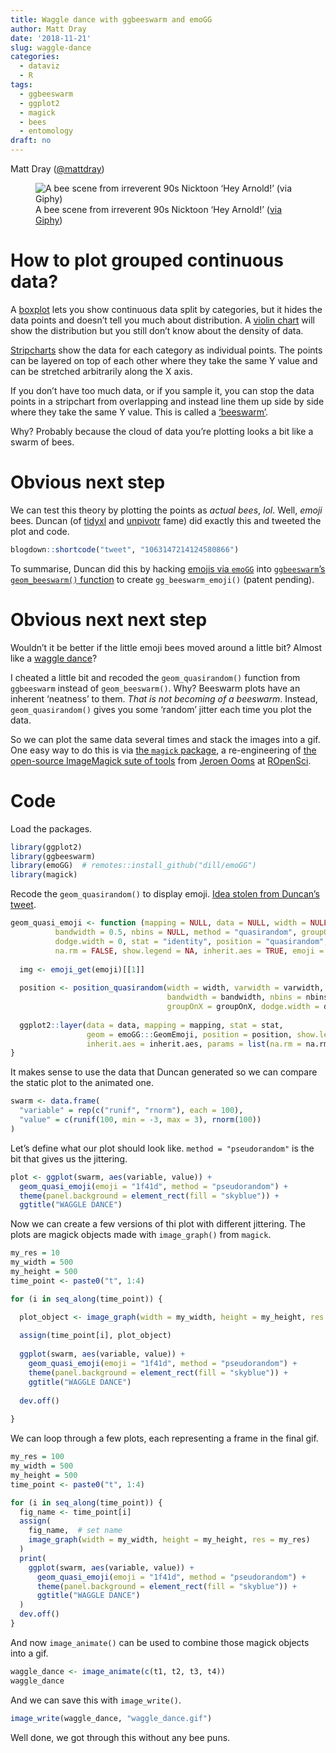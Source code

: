 ```yaml
---
title: Waggle dance with ggbeeswarm and emoGG
author: Matt Dray
date: '2018-11-21'
slug: waggle-dance
categories:
  - dataviz
  - R
tags:
  - ggbeeswarm
  - ggplot2
  - magick
  - bees
  - entomology
draft: no
---
```


Matt Dray ([\@mattdray](https://www.twitter.com/mattdray))

![A bee scene from irreverent 90s Nicktoon 'Hey Arnold!' ([via Giphy](https://giphy.com/gifs/heyarnold-hey-arnold-nicksplat-3o6nUNAsHzitru2Aw0?utm_source=media-link&utm_medium=landing&utm_campaign=Media%20Links&utm_term=))](https://media.giphy.com/media/3o6nUNAsHzitru2Aw0/giphy.gif)

# How to plot grouped continuous data?

A [boxplot](https://en.wikipedia.org/wiki/Box_plot) lets you show continuous data split by categories, but it hides the data points and doesn't tell you much about distribution. A [violin chart](https://en.wikipedia.org/wiki/Violin_plot) will show the distribution but you still don't know about the density of data.

[Stripcharts](https://www.datamentor.io/r-programming/strip-chart/) show the data for each category as individual points. The points can be layered on top of each other where they take the same Y value and can be stretched arbitrarily along the X axis.

If you don't have too much data, or if you sample it, you can stop the data points in a stripchart from overlapping and instead line them up side by side where they take the same Y value. This is called a ['beeswarm'](http://www.cbs.dtu.dk/~eklund/beeswarm/).

Why? Probably because the cloud of data you're plotting looks a bit like a swarm of bees.

# Obvious next step

We can test this theory by plotting the points as *actual bees*, *lol*. Well, *emoji* bees. Duncan (of [tidyxl](https://nacnudus.github.io/tidyxl/) and [unpivotr](https://nacnudus.github.io/unpivotr/) fame) did exactly this and tweeted the plot and code.

```r
blogdown::shortcode("tweet", "1063147214124580866")
```

To summarise, Duncan did this by hacking [emojis via `emoGG`](https://github.com/dill/emoGG) into [`ggbeeswarm`'s `geom_beeswarm()` function](https://github.com/eclarke/ggbeeswarm) to create `gg_beeswarm_emoji()` (patent pending).

# Obvious next next step

Wouldn't it be better if the little emoji bees moved around a little bit? Almost like a [waggle dance](https://en.wikipedia.org/wiki/Waggle_dance)?

I cheated a little bit and recoded the `geom_quasirandom()` function from `ggbeeswarm` instead of `geom_beeswarm()`. Why? Beeswarm plots have an inherent 'neatness' to them. *That is not becoming of a beeswarm*. Instead, `geom_quasirandom()` gives you some 'random' jitter each time you plot the data. 

So we can plot the same data several times and stack the images into a gif. One easy way to do this is via [the `magick` package](https://cran.r-project.org/web/packages/magick/vignettes/intro.html), a re-engineering of [the open-source ImageMagick sute of tools](https://www.imagemagick.org/script/index.php) from [Jeroen Ooms](https://twitter.com/opencpu) at [ROpenSci](https://ropensci.org/).

# Code

Load the packages.

```r
library(ggplot2)
library(ggbeeswarm)
library(emoGG)  # remotes::install_github("dill/emoGG")
library(magick)
```

Recode the `geom_quasirandom()` to display emoji. [Idea stolen from Duncan's tweet](https://twitter.com/nacnudus/status/1063147214124580866).

```r
geom_quasi_emoji <- function (mapping = NULL, data = NULL, width = NULL, varwidth = FALSE, 
          bandwidth = 0.5, nbins = NULL, method = "quasirandom", groupOnX = NULL, 
          dodge.width = 0, stat = "identity", position = "quasirandom", 
          na.rm = FALSE, show.legend = NA, inherit.aes = TRUE, emoji = "1f4l1d", ...) {
  
  img <- emoji_get(emoji)[[1]]
  
  position <- position_quasirandom(width = width, varwidth = varwidth, 
                                   bandwidth = bandwidth, nbins = nbins, method = method, 
                                   groupOnX = groupOnX, dodge.width = dodge.width)
  
  ggplot2::layer(data = data, mapping = mapping, stat = stat, 
                 geom = emoGG:::GeomEmoji, position = position, show.legend = show.legend, 
                 inherit.aes = inherit.aes, params = list(na.rm = na.rm, img = img, ...))
}
```

It makes sense to use the data that Duncan generated so we can compare the static plot to the animated one.

```r
swarm <- data.frame(
  "variable" = rep(c("runif", "rnorm"), each = 100),
  "value" = c(runif(100, min = -3, max = 3), rnorm(100))
)
```

Let's define what our plot should look like. `method = "pseudorandom"` is the bit that gives us the jittering.

```r
plot <- ggplot(swarm, aes(variable, value)) +
  geom_quasi_emoji(emoji = "1f41d", method = "pseudorandom") +
  theme(panel.background = element_rect(fill = "skyblue")) +
  ggtitle("WAGGLE DANCE")
```

Now we can create a few versions of thi plot with different jittering. The plots are magick objects made with `image_graph()` from `magick`.

```r
my_res = 10
my_width = 500
my_height = 500
time_point <- paste0("t", 1:4)

for (i in seq_along(time_point)) {

  plot_object <- image_graph(width = my_width, height = my_height, res = my_res)
  
  assign(time_point[i], plot_object)
  
  ggplot(swarm, aes(variable, value)) +
    geom_quasi_emoji(emoji = "1f41d", method = "pseudorandom") +
    theme(panel.background = element_rect(fill = "skyblue")) +
    ggtitle("WAGGLE DANCE")
  
  dev.off()
  
}
```

We can loop through a few plots, each representing a frame in the final gif. 

```r
my_res = 100
my_width = 500
my_height = 500
time_point <- paste0("t", 1:4)

for (i in seq_along(time_point)) {
  fig_name <- time_point[i]
  assign(
    fig_name,  # set name
    image_graph(width = my_width, height = my_height, res = my_res)
  )
  print(
    ggplot(swarm, aes(variable, value)) +
      geom_quasi_emoji(emoji = "1f41d", method = "pseudorandom") +
      theme(panel.background = element_rect(fill = "skyblue")) +
      ggtitle("WAGGLE DANCE")
  )
  dev.off()
}
```

And now `image_animate()` can be used to combine those magick objects into a gif.

```r
waggle_dance <- image_animate(c(t1, t2, t3, t4))
waggle_dance
```

And we can save this with `image_write()`.

```r
image_write(waggle_dance, "waggle_dance.gif")
```

Well done, we got through this without any bee puns.